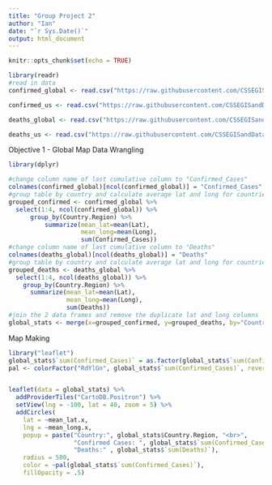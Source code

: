```yaml
---
title: "Group Project 2"
author: "Ian"
date: "`r Sys.Date()`"
output: html_document
---
```


```r
knitr::opts_chunk$set(echo = TRUE)
```

```r
library(readr)
#read in data
confirmed_global <- read.csv("https://raw.githubusercontent.com/CSSEGISandData/COVID-19/master/csse_covid_19_data/csse_covid_19_time_series/time_series_covid19_confirmed_global.csv")

confirmed_us <- read.csv("https://raw.githubusercontent.com/CSSEGISandData/COVID-19/master/csse_covid_19_data/csse_covid_19_time_series/time_series_covid19_confirmed_US.csv")

deaths_global <- read.csv("https://raw.githubusercontent.com/CSSEGISandData/COVID-19/master/csse_covid_19_data/csse_covid_19_time_series/time_series_covid19_deaths_global.csv")

deaths_us <- read.csv("https://raw.githubusercontent.com/CSSEGISandData/COVID-19/master/csse_covid_19_data/csse_covid_19_time_series/time_series_covid19_deaths_US.csv")
```
Objective 1 - Global Map
Data Wrangling
```r
library(dplyr)

#change column name of last cumulative column to "Confirmed_Cases"
colnames(confirmed_global)[ncol(confirmed_global)] = "Confirmed_Cases"
#group table by country and calculate average lat and long for countries and sum of confirmed cases
grouped_confirmed <- confirmed_global %>% 
  select(1:4, ncol(confirmed_global)) %>% 
      group_by(Country.Region) %>%
          summarize(mean_lat=mean(Lat),
                    mean_long=mean(Long),
                    sum(Confirmed_Cases))
#change column name of last cumulative column to "Deaths"
colnames(deaths_global)[ncol(deaths_global)] = "Deaths"
#group table by country and calculate average lat and long for countries and sum of deaths
grouped_deaths <- deaths_global %>%
  select(1:4, ncol(deaths_global)) %>%
    group_by(Country.Region) %>%
      summarize(mean_lat=mean(Lat),
                mean_long=mean(Long),
                sum(Deaths))
#join the 2 data frames and remove the duplicate lat and long columns
global_stats <- merge(x=grouped_confirmed, y=grouped_deaths, by="Country.Region") %>% select(-5, -6)

```
Map Making
```r
library("leaflet")
global_stats$`sum(Confirmed_Cases)` = as.factor(global_stats$`sum(Confirmed_Cases)`)
pal <- colorFactor("RdYlGn", global_stats$`sum(Confirmed_Cases)`, reverse = TRUE)


leaflet(data = global_stats) %>%
  addProviderTiles("CartoDB.Positron") %>%
  setView(lng = -100, lat = 40, zoom = 5) %>%
  addCircles(
    lat = ~mean_lat.x,
    lng = ~mean_long.x,
    popup = paste("Country:", global_stats$Country.Region, "<br>",
                  "Confirmed Cases: ", global_stats$`sum(Confirmed_Cases)`, "<br>",
                  "Deaths:" , global_stats$`sum(Deaths)`),
    radius = 500,
    color = ~pal(global_stats$`sum(Confirmed_Cases)`),
    fillOpacity = .5)
```
  
  
